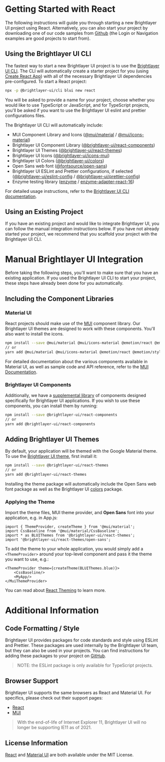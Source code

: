 
<!-- KEYWORDS: react web framework guide tutorial -->

# Getting Started with React

The following instructions will guide you through starting a new Brightlayer UI project using React. Alternatively, you can also start your project by downloading one of our code samples from [Github](https://github.com/brightlayer-ui) (the Login or Navigation examples are good projects to start from).

## Using the Brightlayer UI CLI

The fastest way to start a new Brightlayer UI project is to use the [Brightlayer UI CLI](/development/cli). The CLI will automatically create a starter project for you (using [Create React App](https://github.com/facebookincubator/create-react-app)) with all of the necessary Brightlayer UI dependencies pre-configured. To start a React project:

```sh
npx -p @brightlayer-ui/cli blui new react
```

You will be asked to provide a name for your project, choose whether you would like to use TypeScript or JavaScript, and for TypeScript projects, you'll be asked if you want to use the Brightlayer UI eslint and prettier configurations files.

The Brightlayer UI CLI will automatically include:

-   MUI Component Library and Icons ([@mui/material](https://www.npmjs.com/package/@mui/material) / [@mui/icons-material](https://www.npmjs.com/package/@mui/icons-material))
-   Brightlayer UI Component Library ([@brightlayer-ui/react-components](https://www.npmjs.com/package/@brightlayer-ui/react-components))
-   Brightlayer UI Themes ([@brightlayer-ui/react-themes](https://www.npmjs.com/package/@brightlayer-ui/react-themes))
-   Brightlayer UI Icons ([@brightlayer-ui/icons-mui](https://www.npmjs.com/package/@brightlayer-ui/icons-mui))
-   Brightlayer UI Colors ([@brightlayer-ui/colors](https://www.npmjs.com/package/@brightlayer-ui/colors))
-   Open Sans web font ([@fontsource/open-sans](https://www.npmjs.com/package/@fontsource/open-sans))
-   Brightlayer UI ESLint and Prettier configurations, if selected ([@brightlayer-ui/eslint-config](https://www.npmjs.com/package/@brightlayer-ui/eslint-config) / [@brightlayer-ui/prettier-config](https://www.npmjs.com/package/@brightlayer-ui/prettier-config))
-   Enzyme testing library ([enzyme](https://www.npmjs.com/package/enzyme) / [enzyme-adapter-react-16](https://www.npmjs.com/package/enzyme-adapter-react-16))

For detailed usage instructions, refer to the [Brightlayer UI CLI documentation](https://www.npmjs.com/package/@brightlayer-ui/cli).

## Using an Existing Project

If you have an existing project and would like to integrate Brightlayer UI, you can follow the manual integration instructions below. If you have not already started your project, we recommend that you scaffold your project with the Brightlayer UI CLI.

<Divider />

# Manual Brightlayer UI Integration

Before taking the following steps, you'll want to make sure that you have an existing application. If you used the Brightlayer UI CLI to start your project, these steps have already been done for you automatically.

## Including the Component Libraries

### Material UI

React projects should make use of the [MUI](https://mui.com/) component library. Our Brightlayer UI themes are designed to work with these components. You'll also want to install the icons.

```sh
npm install --save @mui/material @mui/icons-material @emotion/react @emotion/styled
// or
yarn add @mui/material @mui/icons-material @emotion/react @emotion/styled
```

For detailed documentation about the various components available in Material UI, as well as sample code and API reference, refer to the [MUI Documentation](https://mui.com/).

### Brightlayer UI Components

Additionally, we have a [supplemental library](https://github.com/brightlayer-ui/react-component-library/tree/master) of components designed specifically for Brightlayer UI applications. If you wish to use these components, you can install them by running:

```sh
npm install --save @brightlayer-ui/react-components
// or
yarn add @brightlayer-ui/react-components
```

## Adding Brightlayer UI Themes

By default, your application will be themed with the Google Material theme. To use the [Brightlayer UI theme](https://www.npmjs.com/package/@brightlayer-ui/react-themes), first install it:

```sh
npm install --save @brightlayer-ui/react-themes
// or
yarn add @brightlayer-ui/react-themes
```

Installing the theme package will automatically include the Open Sans web font package as well as the Brightlayer UI [colors](https://www.npmjs.com/package/@brightlayer-ui/colors) package.

### Applying the Theme

Import the theme files, MUI theme provider, and **Open Sans** font into your application, e.g. in App.js:

```tsx
import { ThemeProvider, createTheme } from '@mui/material';
import CssBaseline from '@mui/material/CssBaseline';
import * as BLUIThemes from '@brightlayer-ui/react-themes';
import '@brightlayer-ui/react-themes/open-sans';
```

To add the theme to your whole application, you would simply add a `<ThemeProvider>` around your top-level component and pass it the theme you want to use, e.g.:

```tsx
<ThemeProvider theme={createTheme(BLUIThemes.blue)}>
    <CssBaseline/>
    <MyApp/>
</MuiThemeProvider>
```

You can read about [React Theming](https://mui.com/customization/theming/) to learn more.

<Divider />

# Additional Information

## Code Formatting / Style

Brightlayer UI provides packages for code standards and style using ESLint and Prettier. These packages are used internally by the Brightlayer UI team, but they can also be used in your projects. You can find instructions for adding these packages to your project on [GitHub](https://github.com/brightlayer-ui/code-standards).

> NOTE: the ESLint package is only available for TypeScript projects.

## Browser Support

Brightlayer UI supports the same browsers as React and Material UI. For specifics, please check out their support pages:

-   [React](https://facebook.github.io/create-react-app/docs/supported-browsers-features)
-   [MUI](https://mui.com/getting-started/supported-platforms/)

> With the end-of-life of Internet Explorer 11, Brightlayer UI will no longer be supporting IE11 as of 2021.

## License Information

[React](https://github.com/facebook/react/blob/master/LICENSE) and [Material UI](https://github.com/mui-org/material-ui/blob/master/LICENSE) are both available under the MIT License.
